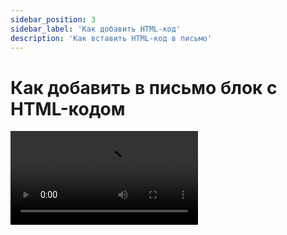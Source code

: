 ```yaml
---
sidebar_position: 3
sidebar_label: 'Как добавить HTML-код'
description: 'Как вставить HTML-код в письмо'
---
```



# Как добавить в письмо блок с HTML-кодом

<Video src="https://www.youtube.com/embed/fb7_VCdGS6s?si=JuopvOiVC_Qt44pu" />

Вы также можете загрузить в Sendsay готовую HTML-вёртску письма с картинками — подробнее об этом читайте в отдельной статье:

[Как загрузить HTML-шаблон](https://docs.sendsay.ru/email-campaigns/create-your-campaign/how-to-upload-html-template)
